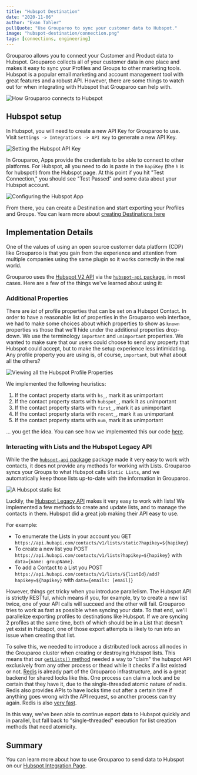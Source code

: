 ```yaml
---
title: "Hubspot Destination"
date: "2020-11-06"
author: "Evan Tahler"
pullQuote: "Use Grouparoo to sync your customer data to Hubspot."
image: "hubspot-destination/connection.png"
tags: [connections, engineering]
---
```


Grouparoo allows you to connect your Customer and Product data to Hubspot. Grouparoo collects all of your customer data in one place and makes it easy to sync your Profiles and Groups to other marketing tools. Hubspot is a popular email marketing and account management tool with great features and a robust API. However, there are some things to watch out for when integrating with Hubspot that Grouparoo can help with.

<Image
  width={710}
  height={296}
  alt="How Grouparoo connects to Hubspot"
  src="hubspot-destination/connection.png"
/>

## Hubspot setup

In Hubspot, you will need to create a new API Key for Grouparoo to use. Visit `Settings -> Integrations -> API Key` to generate a new API Key.

<Image
  width={821}
  height={583}
  alt="Setting the Hubspot API Key"
  src="hubspot-destination/api-key.png"
/>

In Grouparoo, Apps provide the credentials to be able to connect to other platforms. For Hubspot, all you need to do is paste in the `hapiKey` (the `h` is for hubspot!) from the Hubspot page. At this point if you hit "Test Connection," you should see "Test Passed" and some data about your Hubspot account.

<Image
  width={821}
  height={583}
  alt="Configuring the Hubspot App"
  src="hubspot-destination/hubspot-app.png"
/>

From there, you can create a Destination and start exporting your Profiles and Groups. You can learn more about [creating Destinations here](/docs/guides/create-destinations)

## Implementation Details

One of the values of using an open source customer data platform (CDP) like Grouparoo is that you gain from the experience and attention from multiple companies using the same plugin so it works correctly in the real world.

Grouparoo uses the [Hubspot V2 API](https://developers.hubspot.com/docs/api/overview) via the [`hubspot-api` package](https://github.com/HubSpotWebTeam/hs-node-api), in most cases. Here are a few of the things we've learned about using it:

### Additional Properties

There are _lot_ of profile properties that can be set on a Hubspot Contact. In order to have a reasonable list of properties in the Grouparoo web interface, we had to make some choices about which properties to show as `known` properties vs those that we'll hide under the additional properties drop-down. We use the terminology `important` and `unimportant` properties. We wanted to make sure that our users could choose to send any property that Hubspot could accept, but to make the setup experience less intimidating. Any profile property you are using is, of course, `important`, but what about all the others?

<Image
  width={821}
  height={583}
  alt="Viewing all the Hubspot Profile Properties"
  src="hubspot-destination/additional-properties.png"
/>

We implemented the following heuristics:

1. If the contact property starts with `hs_`, mark it as unimportant
2. If the contact property starts with `hubspot_`, mark it as unimportant
3. If the contact property starts with `first_`, mark it as unimportant
4. If the contact property starts with `recent_`, mark it as unimportant
5. If the contact property starts with `num`, mark it as unimportant

... you get the idea. You can see how we implemented this our code [here](https://github.com/grouparoo/grouparoo/blob/master/plugins/@grouparoo/hubspot/src/lib/export/destinationMappingOptions.ts).

### Interacting with Lists and the Hubspot Legacy API

While the the [`hubspot-api` package](https://github.com/HubSpotWebTeam/hs-node-api) package made it very easy to work with contacts, it does not provide any methods for working with Lists. Grouparoo syncs your Groups to what Hubspot calls `Static Lists`, and we automatically keep those lists up-to-date with the information in Grouparoo.

<Image
  width={821}
  height={583}
  alt="A Hubspot static list"
  src="hubspot-destination/static-lists.png"
/>

Luckily, the [Hubspot Legacy API](https://legacydocs.hubspot.com/docs/overview) makes it very easy to work with lists! We implemented a few methods to create and update lists, and to manage the contacts in them. Hubspot did a great job making their API easy to use.

For example:

- To enumerate the Lists in your account you GET `https://api.hubapi.com/contacts/v1/lists/static?hapikey=${hapikey}`
- To create a new list you POST `https://api.hubapi.com/contacts/v1/lists?hapikey=${hapikey}` with `data={name: groupName}`.
- To add a Contact to a List you POST `https://api.hubapi.com/contacts/v1/lists/${listId}/add?hapikey=${hapikey}` with `data={emails: [email]}`

However, things get tricky when you introduce parallelism. The Hubspot API is strictly RESTful, which means if you, for example, try to create a new list twice, one of your API calls will succeed and the other will fail. Grouparoo tries to work as fast as possible when syncing your data. To that end, we'll parallelize exporting profiles to destinations like Hubspot. If we are syncing 2 profiles at the same time, both of which should be in a List that doesn't yet exist in Hubspot, one of those export attempts is likely to run into an issue when creating that list.

To solve this, we needed to introduce a distributed lock across all nodes in the Grouparoo cluster when creating or destroying Hubspot lists. This means that our [`getLists()` method](https://github.com/grouparoo/grouparoo/blob/master/plugins/@grouparoo/hubspot/src/lib/export/listMethods.ts) needed a way to "claim" the hubspot API exclusively from any other process or thead while it checks if a list existed or not. [Redis](https://redis.io) is already part of the Grouparoo infrastructure, and is a great backend for shared locks like this. One process can claim a lock and be certain that they have it, due to the single-threaded atomic nature of redis. Redis also provides APIs to have locks time out after a certain time if anything goes wrong with the API request, so another process can try again. Redis is also [very fast](https://www.digitalocean.com/community/tutorials/how-to-perform-redis-benchmark-tests).

In this way, we've been able to continue export data to Hubspot quickly and in parallel, but fall back to "single-threaded" execution for list creation methods that need atomicity.

## Summary

You can learn more about how to use Grouparoo to send data to Hubspot on our [Hubspot Integration Page](/integrations/destinations/hubspot).
